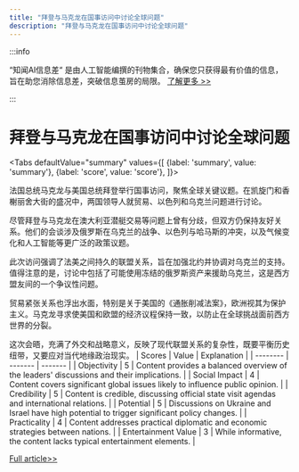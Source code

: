 ```yaml
---
title: "拜登与马克龙在国事访问中讨论全球问题"
description: "拜登与马克龙在国事访问中讨论全球问题"
---
```



:::info

“知闻AI信息差“ 是由人工智能编撰的刊物集合，确保您只获得最有价值的信息，旨在助您消除信息差，突破信息茧房的局限。  [了解更多 >>](/)

:::

# 拜登与马克龙在国事访问中讨论全球问题


<Tabs
	defaultValue="summary"
	values={[
	{label: 'summary', value: 'summary'},
	{label: 'score', value: 'score'},
]}>
<TabItem value="summary">


法国总统马克龙与美国总统拜登举行国事访问，聚焦全球关键议题。在凯旋门和香榭丽舍大街的盛况中，两国领导人就贸易、以色列和乌克兰问题进行讨论。

尽管拜登与马克龙在澳大利亚潜艇交易等问题上曾有分歧，但双方仍保持友好关系。他们的会谈涉及俄罗斯在乌克兰的战争、以色列与哈马斯的冲突，以及气候变化和人工智能等更广泛的政策议题。

此次访问强调了法美之间持久的联盟关系，旨在加强北约并协调对乌克兰的支持。值得注意的是，讨论中包括了可能使用冻结的俄罗斯资产来援助乌克兰，这是西方盟友间的一个争议性问题。

贸易紧张关系也浮出水面，特别是关于美国的《通胀削减法案》，欧洲视其为保护主义。马克龙寻求使美国和欧盟的经济议程保持一致，以防止在全球挑战面前西方世界的分裂。

这次会晤，充满了外交和战略意义，反映了现代联盟关系的复杂性，既要平衡历史纽带，又要应对当代地缘政治现实。
</TabItem>
<TabItem value="score">
	| Scores     | Value   | Explanation |
	| -------- | ------- | ------- |
	| Objectivity  | 5    | Content provides a balanced overview of the leaders' discussions and their implications.    |
	| Social Impact | 4     | Content covers significant global issues likely to influence public opinion.    |
	| Credibility    | 5    | Content is credible, discussing official state visit agendas and international relations.    |
	| Potential    | 5    | Discussions on Ukraine and Israel have high potential to trigger significant policy changes.    |
	| Practicality    | 4    | Content addresses practical diplomatic and economic strategies between nations.    |
	| Entertainment Value    | 3    | While informative, the content lacks typical entertainment elements.    |
</TabItem>
</Tabs>

[Full article>>](https://www.cnbc.com/2024/06/08/biden-macron-to-discuss-israel-and-ukraine-in-pomp-filled-state-visit.html)
